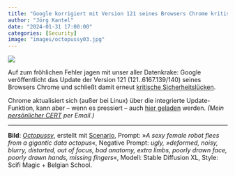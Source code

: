 ```yaml
---
title: "Google korrigiert mit Version 121 seines Browsers Chrome kritische Sicherheitslücken"
author: "Jörg Kantel"
date: "2024-01-31 17:00:00"
categories: [Security]
image: "images/octopussy03.jpg"
---
```


[![](images/octopussy03-b.jpg)](https://www.flickr.com/photos/schockwellenreiter/53499384857/)

Auf zum fröhlichen Fehler jagen mit unser aller Datenkrake: Google veröffentlicht das Update der Version 121 (121..6167.139/140) seines Browsers Chrome und schließt damit erneut [kritische Sicherheitslücken](https://chromereleases.googleblog.com/2024/01/stable-channel-update-for-desktop_30.html).

Chrome aktualisiert sich (außer bei Linux) über die integrierte Update-Funktion, kann aber -- wenn es pressiert -- auch [hier geladen](https://www.google.com/intl/de/chrome/browser/) werden. *(Mein [persönlicher CERT](http://www.gwdg.de/~mreiman1/) per Email.)*

---

**Bild**: *[Octopussy](https://www.flickr.com/photos/schockwellenreiter/53499384857/)*, erstellt mit [Scenario](http://cognitiones.kantel-chaos-team.de/technikgeschichte/rechnerundnetze/scenario.html), Prompt: »*A sexy female robot flees from a gigantic data octopus*«, Negative Prompt: *ugly, »deformed, noisy, blurry, distorted, out of focus, bad anatomy, extra limbs, poorly drawn face, poorly drawn hands, missing fingers*«, Modell: Stable Diffusion XL, Style: Scifi Magic + Belgian School.